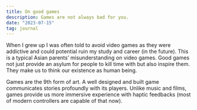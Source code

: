 ```yaml
---
title: On good games
description: Games are not always bad for you.
date: "2023-07-15"
tag: journal
---
```


When I grew up I was often told to avoid video games as they were addictive and could potential ruin my study and career (in the future). This is a typical Asian parents’ misunderstanding on video games. Good games not just provide an asylum for people to kill time with but also inspire them. They make us to think our existence as human being.

Games are the 9th form of art. A well designed and built game communicates stories profoundly with its players. Unlike music and films, games provide us more immersive experience with haptic feedbacks (most of modern controllers are capable of that now). 

